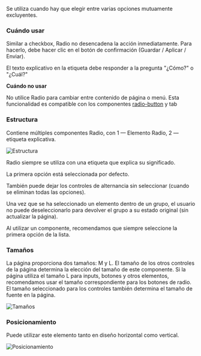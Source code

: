 Se utiliza cuando hay que elegir entre varias opciones mutuamente excluyentes.

### Cuándo usar

Similar a checkbox, Radio no desencadena la acción inmediatamente. Para hacerlo, debe hacer clic en el botón de confirmación (Guardar / Aplicar / Enviar).

El texto explicativo en la etiqueta debe responder a la pregunta "¿Cómo?" o "¿Cuál?"

**Cuándo no usar**

No utilice Radio para cambiar entre contenido de página o menú. Esta funcionalidad es compatible con los componentes [radio-button](https://gravity-ui.com/design/guides/radio-button) y tab

### Estructura

Contiene múltiples componentes Radio, con 1 — Elemento Radio, 2 — etiqueta explicativa.

![Estructura](/static/images/design/RadioGroup/Structure.png)

Radio siempre se utiliza con una etiqueta que explica su significado.

La primera opción está seleccionada por defecto.

También puede dejar los controles de alternancia sin seleccionar (cuando se eliminan todas las opciones).

Una vez que se ha seleccionado un elemento dentro de un grupo, el usuario no puede deseleccionarlo para devolver el grupo a su estado original (sin actualizar la página).

Al utilizar un componente, recomendamos que siempre seleccione la primera opción de la lista.

### Tamaños

La página proporciona dos tamaños: M y L. El tamaño de los otros controles de la página determina la elección del tamaño de este componente. Si la página utiliza el tamaño L para inputs, botones y otros elementos, recomendamos usar el tamaño correspondiente para los botones de radio. El tamaño seleccionado para los controles también determina el tamaño de fuente en la página.

![Tamaños](/static/images/design/RadioGroup/Sizes.png)

### Posicionamiento

Puede utilizar este elemento tanto en diseño horizontal como vertical.

![Posicionamiento](/static/images/design/RadioGroup/Positioning.png)
